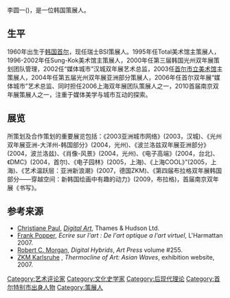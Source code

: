 {{notability unreferenced|time=2011-01-14T17:16:17+00:00}}
李圆一({{bd|1960年|11月2日|2011年|1月11日}})，是一位韩国策展人。

==生平==
1960年出生于[[韩国|韩国]][[首尔|首尔]]，现任瑞士BSI策展人。1995年任Total美术馆主策展人，1996-2002年任Sung-Kok美术馆主策展人，2000年任第三届韩国光州双年展策划团队管理，2002任“媒体城市”汉城双年展艺术总监，2003任[[首尔市立美术馆|首尔市立美术馆]]主策展人，2004年任第五届光州双年展亚洲部分策展人，2006年任首尔双年展“媒体城市”艺术总监、同时担任2006上海双年展团队策展人之一，2010首届南京双年展策展人之一，注重于媒体美学与城市互动的探索。
 
==展览==
所策划及合作策划的重要展览包括：《2003亚洲城市网络》(2003，汉城)、《光州双年展亚洲-大洋州-韩国部分》(2004，光州)、《波兰洛兹双年展亚洲部分》(2004，波兰洛兹)、《肖像-风景》(2004，光州)、《电子高端》(2004，台北)、《DMC》(2004，首尔)、《电子园林》(2005，上海)、《上海COOL》”(2005，上海)、《艺术温跃层：亚洲新浪潮》(2007，德国ZKM)、《第四届布拉格双年展韩国部分——穿越空间：新韩国绘画中有趣的动力》(2009，布拉格)，首届南京双年展《书写》。

==参考来源==
* [[Christiane_Paul_(curator)|Christiane Paul]], ''[[Digital_Art|Digital Art]]'', Thames & Hudson Ltd.
* [[Frank_Popper|Frank Popper]], ''Ecrire sur l'art : De l'art optique a l'art virtuel'', L'Harmattan 2007.
* [[Robert_C._Morgan|Robert C. Morgan]], ''Digital Hybrids'', ''Art Press'' volume #255.
* [http://hosting.zkm.de/thermoclines/stories/storyReader$7 ZKM Karlsruhe] {{Wayback|url=http://hosting.zkm.de/thermoclines/stories/storyReader$7 |date=20170720110308 }}, ''Thermocline of Art: Asian Waves'', exhibition website, 2007.

{{Authority control}}
{{DEFAULTSORT:Rhee, Won-Il}}
[[Category:艺术评论家|Category:艺术评论家]]
[[Category:文化史学家|Category:文化史学家]]
[[Category:后现代理论|Category:后现代理论]]
[[Category:首尔特别市出身人物|Category:首尔特别市出身人物]]
[[Category:策展人|Category:策展人]]